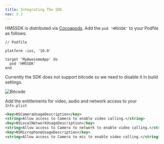 ```yaml
---
title: Integrating The SDK
nav: 3.1
---
```



HMSSDK is distributed via [Cocoapods](https://cocoapods.org/). Add the `pod 'HMSSDK'` to your Podfile as follows:
  
  ```
  // Podfile
  
  platform :ios, '10.0'

  target 'MyAwesomeApp' do
    pod 'HMSSDK'
  end
  ```

Currently the SDK does not support bitcode so we need to disable it in build settings.

![Bitcode](/guides/bitcode.png)

Add the entitlements for video, audio and network access to your `Info.plist`

```xml
<key>NSCameraUsageDescription</key>
<string>Allow access to Camera to enable video calling.</string>
<key>NSLocalNetworkUsageDescription</key>
<string>Allow access to Camera to network to enable video calling.</string>
<key>NSMicrophoneUsageDescription</key>
<string>Allow access to Camera to mic to enable video calling.</string>
```
